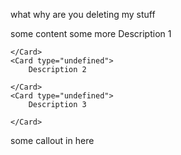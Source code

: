 what why are you deleting my stuff

<Card type="undefined">
    some content

</Card>
some more

<CardGroup cols="2">
    <Card type="undefined">
        Description 1

    </Card>
    <Card type="undefined">
        Description 2

    </Card>
    <Card type="undefined">
        Description 3

    </Card>

</CardGroup>
<Callout type="note">
    some callout in here

</Callout>
